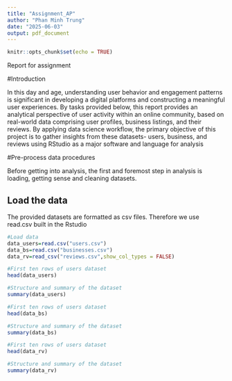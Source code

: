 ```yaml
---
title: "Assignment_AP"
author: "Phan Minh Trung"
date: "2025-06-03"
output: pdf_document
---
```


```r
knitr::opts_chunk$set(echo = TRUE)
```


Report for assignment 

#Introduction

In this day and age, understanding user behavior and engagement patterns is significant in developing a digital platforms and constructing a  meaningful user experiences. By tasks provided below, this report provides an analytical perspective of user activity within an online community, based on real-world data comprising user profiles, business listings, and their reviews. By applying data science workflow, the primary objective of this project is to gather insights from these datasets- users, business, and reviews using RStudio as a major software and language for analysis 

#Pre-process data procedures

Before getting into analysis, the first and foremost step in analysis is loading, getting sense and cleaning datasets. 

## Load the data

The provided datasets are formatted as csv files. Therefore we use read.csv built in the Rstudio

```r
#Load data
data_users=read.csv("users.csv")
data_bs=read.csv("businesses.csv")
data_rv=read_csv("reviews.csv",show_col_types = FALSE)
```


```r
#First ten rows of users dataset
head(data_users)
```
```r
#Structure and summary of the dataset
summary(data_users)
```


```r
#First ten rows of users dataset
head(data_bs)
```

```r
#Structure and summary of the dataset
summary(data_bs)
```

```r
#First ten rows of users dataset
head(data_rv)
```


```r
#Structure and summary of the dataset
summary(data_rv)
```











